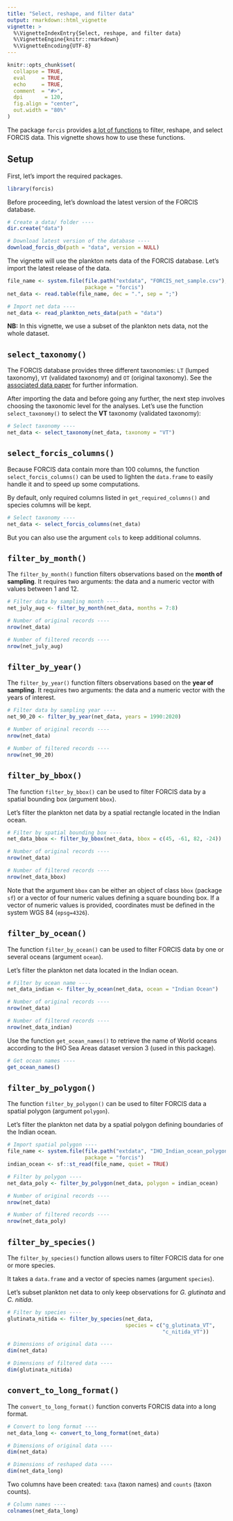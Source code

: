 ```yaml
---
title: "Select, reshape, and filter data"
output: rmarkdown::html_vignette
vignette: >
  %\VignetteIndexEntry{Select, reshape, and filter data}
  %\VignetteEngine{knitr::rmarkdown}
  %\VignetteEncoding{UTF-8}
---
```


```r
knitr::opts_chunk$set(
  collapse = TRUE,
  eval     = TRUE,
  echo     = TRUE,
  comment  = "#>",
  dpi       = 120,
  fig.align = "center",
  out.width = "80%"
)
```

The package `forcis` provides [a lot of functions](https://frbcesab.github.io/forcis/reference/index.html#select-and-filters-tools) to filter, reshape, and select FORCIS data. This vignette shows how to use these functions.


## Setup

First, let's import the required packages.

```r
library(forcis)
```

Before proceeding, let's download the latest version of the FORCIS database.

```r
# Create a data/ folder ----
dir.create("data")

# Download latest version of the database ----
download_forcis_db(path = "data", version = NULL)
```

The vignette will use the plankton nets data of the FORCIS database. Let's import the latest release of the data.

```r
file_name <- system.file(file.path("extdata", "FORCIS_net_sample.csv"), 
                         package = "forcis")
net_data <- read.table(file_name, dec = ".", sep = ";")
```

```r
# Import net data ----
net_data <- read_plankton_nets_data(path = "data")
```

**NB:** In this vignette, we use a subset of the plankton nets data, not the whole dataset.



## `select_taxonomy()`

The FORCIS database provides three different taxonomies: `LT` (lumped taxonomy), `VT` (validated taxonomy) and `OT` (original taxonomy). See the [associated data paper](https://doi.org/10.1038/s41597-023-02264-2) for further information.

After importing the data and before going any further, the next step involves choosing the taxonomic level for the analyses. Let's use the function `select_taxonomy()` to select the **VT** taxonomy (validated taxonomy):

```r
# Select taxonomy ----
net_data <- select_taxonomy(net_data, taxonomy = "VT")
```



## `select_forcis_columns()`

Because FORCIS data contain more than 100 columns, the function `select_forcis_columns()` can be used to lighten the `data.frame` to easily handle it and to speed up some computations. 

By default, only required columns listed in `get_required_columns()` and species columns will be kept.


```r
# Select taxonomy ----
net_data <- select_forcis_columns(net_data)
```

But you can also use the argument `cols` to keep additional columns.



## `filter_by_month()`

The `filter_by_month()` function filters observations based on the **month of sampling**. It requires two arguments: the data and a numeric vector with values between 1 and 12.

```r
# Filter data by sampling month ----
net_july_aug <- filter_by_month(net_data, months = 7:8)

# Number of original records ----
nrow(net_data)

# Number of filtered records ----
nrow(net_july_aug)
```


## `filter_by_year()`

The `filter_by_year()` function filters observations based on the **year of sampling**. It requires two arguments: the data and a numeric vector with the years of interest.

```r
# Filter data by sampling year ----
net_90_20 <- filter_by_year(net_data, years = 1990:2020)

# Number of original records ----
nrow(net_data)

# Number of filtered records ----
nrow(net_90_20)
```


## `filter_by_bbox()`

The function `filter_by_bbox()` can be used to filter FORCIS data by a spatial bounding box (argument `bbox`).

Let's filter the plankton net data by a spatial rectangle located in the Indian ocean.

```r
# Filter by spatial bounding box ----
net_data_bbox <- filter_by_bbox(net_data, bbox = c(45, -61, 82, -24))

# Number of original records ----
nrow(net_data)

# Number of filtered records ----
nrow(net_data_bbox)
```

Note that the argument `bbox` can be either an object of class `bbox` (package `sf`) or a vector of four numeric values defining a square bounding box. If a vector of numeric values is provided, coordinates must be defined in the system WGS 84 (`epsg=4326`).



## `filter_by_ocean()`

The function `filter_by_ocean()` can be used to filter FORCIS data by one or several oceans (argument `ocean`).

Let's filter the plankton net data located in the Indian ocean.

```r
# Filter by ocean name ----
net_data_indian <- filter_by_ocean(net_data, ocean = "Indian Ocean")

# Number of original records ----
nrow(net_data)

# Number of filtered records ----
nrow(net_data_indian)
```

Use the function `get_ocean_names()` to retrieve the name of World oceans according to the IHO Sea Areas dataset version 3 (used in this package).

```r
# Get ocean names ----
get_ocean_names()
```


## `filter_by_polygon()`

The function `filter_by_polygon()` can be used to filter FORCIS data a spatial polygon (argument `polygon`).

Let's filter the plankton net data by a spatial polygon defining boundaries of the Indian ocean.

```r
# Import spatial polygon ----
file_name <- system.file(file.path("extdata", "IHO_Indian_ocean_polygon.gpkg"), 
                         package = "forcis")
indian_ocean <- sf::st_read(file_name, quiet = TRUE)

# Filter by polygon ----
net_data_poly <- filter_by_polygon(net_data, polygon = indian_ocean)

# Number of original records ----
nrow(net_data)

# Number of filtered records ----
nrow(net_data_poly)
```



## `filter_by_species()`

The `filter_by_species()` function allows users to filter FORCIS data for one or more species.

It takes a `data.frame` and a vector of species names (argument `species`).

Let's subset plankton net data to only keep observations for *G. glutinata* and *C. nitida*.

```r
# Filter by species ----
glutinata_nitida <- filter_by_species(net_data, 
                                      species = c("g_glutinata_VT", 
                                                  "c_nitida_VT"))

# Dimensions of original data ----
dim(net_data)

# Dimensions of filtered data ----
dim(glutinata_nitida)
```



## `convert_to_long_format()`

The `convert_to_long_format()` function converts FORCIS data into a long format.

```r
# Convert to long format ----
net_data_long <- convert_to_long_format(net_data)

# Dimensions of original data ----
dim(net_data)

# Dimensions of reshaped data ----
dim(net_data_long)
```

Two columns have been created: `taxa` (taxon names) and `counts` (taxon counts).

```r
# Column names ----
colnames(net_data_long)
```
